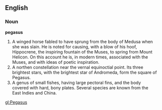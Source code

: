 ==English==

===Noun===

'''pegasus'''

#A winged horse fabled to have sprung from the body of Medusa when she was slain. He is noted for causing, with a blow of his hoof, Hippocrene, the inspiring fountain of the Muses, to spring from Mount Helicon. On this account he is, in modern times, associated with the Muses, and with ideas of poetic inspiration.
#A northen constellation near the vernal equinoctial point. Its three brightest stars, with the brightest star of Andromeda, form the square of Pegasus.
#A genus of small fishes, having large pectoral fins, and the body covered with hard, bony plates. Several species are known from the East Indies and China.

[[gl:Pegasus]]